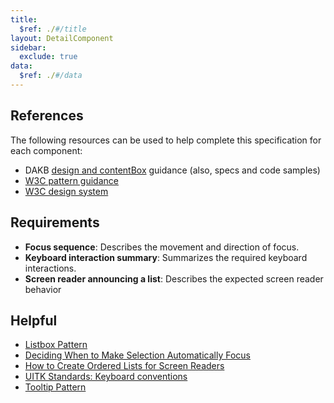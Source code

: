 ```yaml
---
title:
  $ref: ./#/title
layout: DetailComponent
sidebar:
  exclude: true
data:
  $ref: ./#/data
---
```


## References

The following resources can be used to help complete this specification for each component:

- DAKB [design and contentBox](https://confluence.prod.aws.jpmchase.net/confluence/display/DAKB/Web) guidance (also, specs and code samples)
- [W3C pattern guidance](https://www.w3.org/WAI/ARIA/apg/patterns/)
- [W3C design system](https://design-system.w3.org/components)

## Requirements

- **Focus sequence**: Describes the movement and direction of focus.
- **Keyboard interaction summary**: Summarizes the required keyboard interactions.
- **Screen reader announcing a list**: Describes the expected screen reader behavior 

## Helpful

- [Listbox Pattern](https://www.w3.org/WAI/ARIA/apg/patterns/listbox/#roles_states_properties)
- [Deciding When to Make Selection Automatically Focus](https://www.w3.org/WAI/ARIA/apg/practices/keyboard-interface/#kbd_selection_follows_focus)
- [How to Create Ordered Lists for Screen Readers](https://www.pluralsight.com/resources/blog/guides/create-ordered-lists-with-html5-screen-readers)
- [UITK Standards: Keyboard conventions](https://confluence.prod.aws.jpmchase.net/confluence/display/JPMUITK/UITK+standards%3A+Keyboard+conventions)
- [Tooltip Pattern](https://www.w3.org/WAI/ARIA/apg/patterns/tooltip/)
